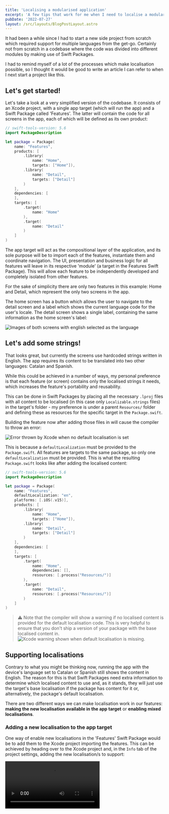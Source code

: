 ```yaml
---
title: 'Localising a modularised application'
excerpt: 'A few tips that work for me when I need to localise a modular application.'
pubDate: '2022-07-27'
layout: /src/layouts/BlogPostLayout.astro
---
```



It had been a while since I had to start a new side project from scratch which required support for multiple languages from the get-go. Certainly not from scratch in a codebase where the code was divided into different modules by making use of Swift Packages.

I had to remind myself of a lot of the processes which make localisation possible, so I thought it would be good to write an article I can refer to when I next start a project like this.

## Let's get started!

Let's take a look at a very simplified version of the codebase. It consists of an Xcode project, with a single app target (which will run the app) and a Swift Package called 'Features'. The latter will contain the code for all screens in the app, each of which will be defined as its own product:

```swift:Package.swift
// swift-tools-version: 5.6
import PackageDescription

let package = Package(
    name: "Features",
    products: [
        .library(
            name: "Home",
            targets: ["Home"]),
        .library(
            name: "Detail",
            targets: ["Detail"]
        )
    ],
    dependencies: [
    ],
    targets: [
        .target(
            name: "Home"
        ),
        .target(
            name: "Detail"
        )
    ]
)
```

The app target will act as the compositional layer of the application, and its sole purpose will be to import each of the features, instantiate them and coordinate navigation. The UI, presentation and business logic for all features will leave in its respective 'module' (a target in the Features Swift Package). This will allow each feature to be independently developed and completely isolated from other features.

For the sake of simplicity there are only two features in this example: Home and Detail, which represent the only two screens in the app.

The home screen has a button which allows the user to navigate to the detail screen and a label which shows the current language code for the user's locale. The detail screen shows a single label, containing the same information as the home screen's label:

![Images of both screens with english selected as the language](/assets/posts/modularised-app-localisation/detail-home-en.png)

## Let's add some strings!

That looks great, but currently the screens use hardcoded strings written in English. The app requires its content to be translated into two other languages: Catalan and Spanish.

While this could be achieved in a number of ways, my personal preference is that each feature (or screen) contains only the localised strings it needs, which increases the feature's portability and reusability.

This can be done in Swift Packages by placing all the necessary `.lproj` files with all content to be localised (in this case only `Localizable.strings` files) in the target's folder - my preference is under a parent `Resources/` folder and defining these as resources for the specific target in the `Package.swift`.

Building the feature now after adding those files in will cause the compiler to throw an error:

![Error thrown by Xcode when no default localisation is set](/assets/posts/modularised-app-localisation/default-localisation-error.png)

This is because a `defaultLocalization` must be provided to the `Package.swift`. All features are targets to the same package, so only one `defaultLocalization` must be provided. This is what the resulting `Package.swift` looks like after adding the localised content:

```swift:Package.swift
// swift-tools-version: 5.6
import PackageDescription

let package = Package(
    name: "Features",
    defaultLocalization: "en",
    platforms: [.iOS(.v15)],
    products: [
        .library(
            name: "Home",
            targets: ["Home"]),
        .library(
            name: "Detail",
            targets: ["Detail"]
        )
    ],
    dependencies: [
    ],
    targets: [
        .target(
            name: "Home",
            dependencies: [],
            resources: [.process("Resources/")]
        ),
        .target(
            name: "Detail",
            resources: [.process("Resources/")]
        )
    ]
)
```

> ⚠️ Note that the compiler will show a warning if no localised content is provided for the default localisation code. This is very helpful to ensure that you don't ship a version of your package with the base localised content in. ![Xcode warning shown when default localisation is missing.](/assets/posts/modularised-app-localisation/missing-default-localisation.png)

## Supporting localisations

Contrary to what you might be thinking now, running the app with the device's language set to Catalan or Spanish still shows the content in English. The reason for this is that Swift Packages need extra information to determine which localised content to use and, as it stands, they will just use the target's base localisation if the package has content for it or, alternatively, the package's default localisation.

There are two different ways we can make localisation work in our features: **making the new localisation available in the app target** or **enabling mixed localisations**.

### Adding a new localisation to the app target

One way of enable new localisations in the 'Features' Swift Package would be to add them to the Xcode project importing the features. This can be achieved by heading over to the Xcode project and, in the `Info` tab of the project settings, adding the new localisation/s to support:

<Video src="/assets/posts/modularised-app-localisation/adding-a-localisation.mp4" />

> Note that for this to work, the localisation will need to have at least 1 localised file (e.g. an empty `Localizable.strings` file). In this case, because the app target is built using UIKit and the launch screen storyboard was chosen to be localised when adding the new localisation (see video above), there is already one localised file.

This will now allow packages to get the supported localisations from the main bundle and choose which resources to use accordingly.

It is worth noting that, if the device has a locale that's supported by the app but not by the package, the latter will fall back to the `defaultLocalization` provided in its `Package.swift`.

Similarly, if the locale is not supported by the app, it will also fall back to that same value. This is why it is **so important** to set the `defaultLocalization` to the same as the base language in the main app target to ensure consistence across all screens. This is one of the reasons why I prefer to group all features under a single Swift Package, so that there is a single source of truth for the `defaultLocalization` value across all screens.

### Allowing mixed localisations

While using the app target's localisation tends to be the preferred approach as it ensures consistency across all screens and allows only a few supported locales to be used, there is another way of allowing package content to be localised without having to add any localisation support on the main app target.

This can be done by setting the `CFBundleAllowMixedLocalizations` value in the app's `Info.plist` file to `YES`.

This setting will then tell the app target that it is fine to have different localisations in different targets or features, which will make our app localisation work straight away when new localised resources are added.

![Enabling mixed localisations in the app target](/assets/posts/modularised-app-localisation/enable-mixed-localizations.png)

There are a couple of things to bear in mind with this approach though:

1. There is no longer any need to add localisations to the app target, adding the `lproj` with the localised content to the package's resources is enough. When a user changes locale, the package will either show content for that locale if it exists as a resource or for the default provided in its `Package.swift`.
2. There is as many supported regions as there are localisations resources. What this means is that there isn't a single source of truth to determine which localisations are supported across the app. This can lead to issues where, for example, a feature has localised content which has not yet been sourced for other features. In that case, there is no way to hide it other than removing the resource itself:

<Video src="/assets/posts/modularised-app-localisation/mixed-localisations.mp4" />

Point number two is portrayed in the video above, where the user has its device language set to French. Mixed sources causes an inconsistency as there is no `fr.lproj` on the home screen - hence it falling back to the default localisation, which is english. On the other hand, there is localised content available in the detail screen, which is why the strings are properly trasnlated. For this reason, I like to keep the app target as the source of truth for all supported localisations.

## Bonus tip - Automation

Something I would always encourage is to automate the process of retrieving the localised strings for a given bundle as much as you can. If your app has a lot of screens, you will want to make the process of adding localised strings as easy and streamlined as possible.

A tool I have been using for a while is [SwiftGen](https://github.com/SwiftGen/SwiftGen), which can generate `Swift` interfaces for all sorts of assets and resources, such as `Localizable.strings` files.

Creating a build tool plugin which makes use of this executable could make the process of supporting new localisations a lot easier and consistent across features.
